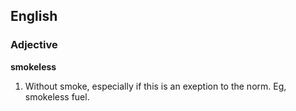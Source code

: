 ==English==
===Adjective===
'''smokeless''' 
# Without smoke, especially if this is an exeption to the norm. Eg, smokeless fuel.